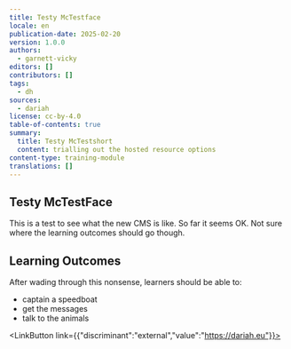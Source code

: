 ```yaml
---
title: Testy McTestface
locale: en
publication-date: 2025-02-20
version: 1.0.0
authors:
  - garnett-vicky
editors: []
contributors: []
tags:
  - dh
sources:
  - dariah
license: cc-by-4.0
table-of-contents: true
summary:
  title: Testy McTestshort
  content: trialling out the hosted resource options
content-type: training-module
translations: []
---
```

## Testy McTestFace

This is a test to see what the new CMS is like.  So far it seems OK.  Not sure where the learning outcomes should go though. &#x20;



## Learning Outcomes

After wading through this nonsense, learners should be able to:



* captain a speedboat
* get the messages
* talk to the animals



<LinkButton link={{"discriminant":"external","value":"https://dariah.eu"}}>

</LinkButton>
